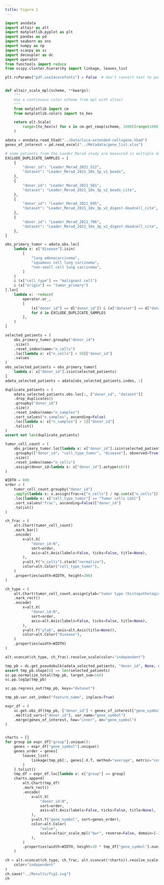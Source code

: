 ```yaml
---
title: Figure 1 
---
```


```python
import anndata
import altair as alt
import matplotlib.pyplot as plt
import pandas as pd
import seaborn as sns
import numpy as np
import scanpy as sc
import decoupler as dc
import operator
from functools import reduce
from scipy.cluster.hierarchy import linkage, leaves_list

plt.rcParams["pdf.use14corefonts"] = False  # don't convert text to path


def altair_scale_mpl(scheme, **kwargs):
    """
    Use a continuous color scheme from mpl with altair
    """
    from matplotlib import cm
    from matplotlib.colors import to_hex

    return alt.Scale(
        range=[to_hex(x) for x in cm.get_cmap(scheme, 1000)(range(1000))], **kwargs
    )


```


```python
adata = anndata.read_h5ad("../Data/luca-extended-cellxgene.h5ad")
genes_of_interest = pd.read_excel("../Metadata/gene_list.xlsx")
```


```python
# some patients from the Leader_Merad study are measured in multiple datasets. Let's exclude them from one of the datasets
EXCLUDE_DUPLICATE_SAMPLES = [
    {
        "donor_id": "Leader_Merad_2021_522",
        "dataset": "Leader_Merad_2021_10x_5p_v1_beads",
    },
    {
        "donor_id": "Leader_Merad_2021_581",
        "dataset": "Leader_Merad_2021_10x_3p_v2_beads_cite",
    },
    {
        "donor_id": "Leader_Merad_2021_695",
        "dataset": "Leader_Merad_2021_10x_3p_v2_digest-deadcell_cite",
    },
    {
        "donor_id": "Leader_Merad_2021_706",
        "dataset": "Leader_Merad_2021_10x_3p_v2_digest-deadcell_cite",
    },
]

obs_primary_tumor = adata.obs.loc[
    lambda x: x["disease"].isin(
        [
            "lung adenocarcinoma",
            "squamous cell lung carcinoma",
            "non-small cell lung carcinoma",
        ]
    )
    & (x["cell_type"] == "malignant cell")
    & (x["origin"] == "tumor_primary")
].loc[
    lambda x: ~reduce(
        operator.or_,
        [
            (x["donor_id"] == d["donor_id"]) & (x["dataset"] == d["dataset"])
            for d in EXCLUDE_DUPLICATE_SAMPLES
        ],
    )
]

selected_patients = (
    obs_primary_tumor.groupby("donor_id")
    .size()
    .reset_index(name="n_cells")
    .loc[lambda x: x["n_cells"] > 50]["donor_id"]
    .values
)
obs_selected_patients = obs_primary_tumor[
    lambda x: x["donor_id"].isin(selected_patients)
]
adata_selected_patients = adata[obs_selected_patients.index, :]

duplicate_patients = (
    adata_selected_patients.obs.loc[:, ["donor_id", "dataset"]]
    .drop_duplicates()
    .groupby("donor_id")
    .size()
    .reset_index(name="n_samples")
    .sort_values("n_samples", ascending=False)
    .loc[lambda x: x["n_samples"] > 1]["donor_id"]
    .tolist()
)
assert not len(duplicate_patients)
```

```python
tumor_cell_count = (
    obs_primary_tumor.loc[lambda x: x["donor_id"].isin(selected_patients)]
    .groupby(["donor_id", "cell_type_tumor", "disease"], observed=True)
    .size()
    .reset_index(name="n_cells")
    .assign(donor_id=lambda x: x["donor_id"].astype(str))
)
```


```python
WIDTH = 800
order = (
    tumor_cell_count.groupby("donor_id")
    .apply(lambda x: x.assign(frac=x["n_cells"] / np.sum(x["n_cells"])))
    .loc[lambda x: x["cell_type_tumor"] == "Tumor cells LUSC"]
    .sort_values("frac", ascending=False)["donor_id"]
    .tolist()
)

ch_frac = (
    alt.Chart(tumor_cell_count)
    .mark_bar()
    .encode(
        x=alt.X(
            "donor_id:N",
            sort=order,
            axis=alt.Axis(labels=False, ticks=False, title=None),
        ),
        y=alt.Y("n_cells").stack("normalize"),
        color=alt.Color("cell_type_tumor"),
    )
    .properties(width=WIDTH, height=200)
)

ch_type = (
    alt.Chart(tumor_cell_count.assign(ylab="tumor type (histopathological)"))
    .mark_rect()
    .encode(
        x=alt.X(
            "donor_id:N",
            sort=order,
            axis=alt.Axis(labels=False, ticks=False, title=None),
        ),
        y=alt.Y("ylab", axis=alt.Axis(title=None)),
        color=alt.Color("disease"),
    )
    .properties(width=WIDTH)
)

alt.vconcat(ch_type, ch_frac).resolve_scale(color="independent")
```

```python
tmp_pb = dc.get_pseudobulk(adata_selected_patients, "donor_id", None, use_raw=True)
assert tmp_pb.shape[0] == len(selected_patients)
sc.pp.normalize_total(tmp_pb, target_sum=1e6)
sc.pp.log1p(tmp_pb)

sc.pp.regress_out(tmp_pb, keys="dataset")

tmp_pb.var.set_index("feature_name", inplace=True)

expr_df = (
    sc.get.obs_df(tmp_pb, ["donor_id"] + genes_of_interest["gene_symbol"].tolist())
    .melt(id_vars=["donor_id"], var_name="gene_symbol")
    .merge(genes_of_interest, how="inner", on="gene_symbol")
)
```

```python

```

```python
charts = []
for group in expr_df["group"].unique():
    genes = expr_df["gene_symbol"].unique()
    genes_order = genes[
        leaves_list(
            linkage(tmp_pb[:, genes].X.T, method="average", metric="correlation")
        )
    ].tolist()
    tmp_df = expr_df.loc[lambda x: x["group"] == group]
    charts.append(
        alt.Chart(tmp_df)
        .mark_rect()
        .encode(
            x=alt.X(
                "donor_id:N",
                sort=order,
                axis=alt.Axis(labels=False, ticks=False, title=None),
            ),
            y=alt.Y("gene_symbol", sort=genes_order),
            color=alt.Color(
                "value",
                scale=altair_scale_mpl("bwr", reverse=False, domain=[-3.5, 3.5]),
            ),
        )
        .properties(width=WIDTH, height=10 * tmp_df["gene_symbol"].nunique())
    )

ch = alt.vconcat(ch_type, ch_frac, alt.vconcat(*charts)).resolve_scale(
    color="independent"
)
ch.save("../Results/fig1.svg")
ch
```